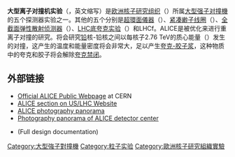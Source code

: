 {{大型强子对撞機}}
'''大型离子对撞机实验'''（{{lang-en|'''A Large Ion Collider Experiment'''}}，英文缩写{{lang|en|'''ALICE'''}}）是[[欧洲核子研究组织|欧洲核子研究组织]]（{{lang|en|CERN}}）所属[[大型强子对撞機|大型强子对撞機]]的五个探测器实验之一。其他的五个分别是[[超環面儀器|超環面儀器]]（{{lang|en|ATLAS}}）、[[紧凑緲子线圈|紧凑緲子线圈]]（{{lang|en|CMS}}）、[[全截面弹性散射侦测器|全截面弹性散射侦测器]]（{{lang|en|TOTEM}}）、[[LHCb|LHC底夸克实验]]（{{lang|en|LHCb}}）和LHCf。ALICE是被优化来进行重离子对撞的研究。将会研究[[铅|铅]]核-铅核之间以每核子2.76 TeV的质心能量（{{lang|en|}}）发生的对撞，这产生的温度和能量密度将会非常大，足以产生[[夸克-胶子浆|夸克-胶子浆]]，这种物质中的夸克和胶子将会解除[[夸克禁闭|夸克禁闭]]。

== 外部链接 ==
{{Wikipedia-Books|Large Hadron Collider}}
* [http://aliceinfo.cern.ch/Public/Welcome.html Official ALICE Public Webpage]{{Wayback|url=http://aliceinfo.cern.ch/Public/Welcome.html |date=20110221210507 }} at CERN
* [https://web.archive.org/web/20120112202708/http://www.uslhc.us/What_is_the_LHC/Experiments/ALICE ALICE section on US/LHC Website]
* [https://web.archive.org/web/20100409031133/http://petermccready.com/portfolio/07041606.html ALICE photography panorama]
* [https://web.archive.org/web/20080102165627/http://petermccready.com/portfolio/07041607.html Photography panorama of ALICE detector center]
* {{cite journal
 |author=K. Aamodt ''et al.'' (ALICE collaboration)
 |year=2008
 |title=The ALICE experiment at the CERN LHC
 |url=http://www.iop.org/EJ/journal/-page=extra.lhc/jinst
 |journal=[[Journal_of_Instrumentation|Journal of Instrumentation]]
 |volume=3 |issue=8 |pages=S08002
 |doi=10.1088/1748-0221/3/08/S08002
|bibcode = 2008JInst...3S8002T }} (Full design documentation)

{{CERN}}

[[Category:大型強子對撞機|Category:大型強子對撞機]]
[[Category:粒子实验|Category:粒子实验]]
[[Category:歐洲核子研究組織實驗|Category:歐洲核子研究組織實驗]]